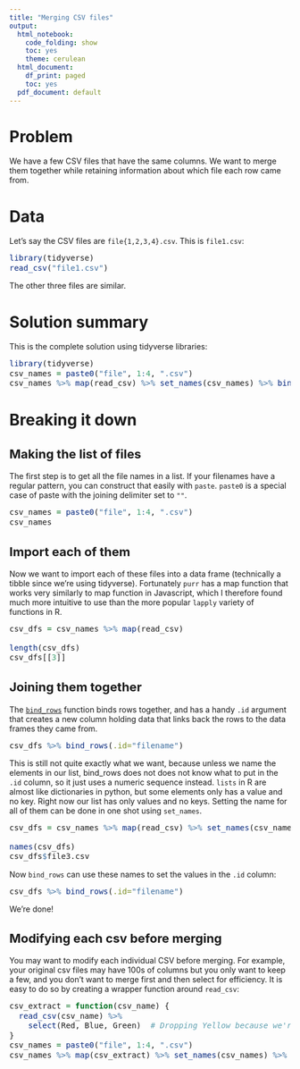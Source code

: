 ```yaml
---
title: "Merging CSV files"
output:
  html_notebook:
    code_folding: show
    toc: yes
    theme: cerulean
  html_document:
    df_print: paged
    toc: yes
  pdf_document: default
---
```


<style type="text/css">

body{ /* Normal  */
      font-size: 14px;
  }
td {  /* Table  */
  font-size: 14px;
}
h1.title {
  font-size: 38px;
}
h1 { /* Header 1 */
  font-size: 28px;
}
h2 { /* Header 2 */
    font-size: 22px;
}
h3 { /* Header 3 */
  font-size: 18px;
}
code.r{ /* Code block */
    font-size: 14px;
}
pre { /* Code block - determines code spacing between lines */
    font-size: 14px;
}
</style>

# Problem
We have a few CSV files that have the same columns. We want to merge them together while retaining information about which file each row came from. 

# Data
Let's say the CSV files are `file{1,2,3,4}.csv`. This is `file1.csv`:

```r
library(tidyverse)
read_csv("file1.csv")
```
The other three files are similar. 

# Solution summary

This is the complete solution using tidyverse libraries:

```r
library(tidyverse)
csv_names = paste0("file", 1:4, ".csv") 
csv_names %>% map(read_csv) %>% set_names(csv_names) %>% bind_rows(.id = "file")
```

# Breaking it down 

## Making the list of files 

The first step is to get all the file names in a list. If your filenames have a regular pattern, you can construct that easily with `paste`. `paste0` is a special case of paste with the joining delimiter set to `""`. 

```r
csv_names = paste0("file", 1:4, ".csv") 
csv_names
```

## Import each of them 

Now we want to import each of these files into a data frame (technically a tibble since we're using tidyverse). Fortunately `purr` has a map function that works very similarly to map function in Javascript, which I therefore found much more intuitive to use than the more popular `lapply` variety of functions in R.  

```r
csv_dfs = csv_names %>% map(read_csv)

length(csv_dfs)
csv_dfs[[3]]
```

## Joining them together

The [`bind_rows`](https://dplyr.tidyverse.org/reference/bind.html) function binds rows together, and has a handy `.id` argument that creates a new column holding data that links back the rows to the data frames they came from. 

```r
csv_dfs %>% bind_rows(.id="filename")
```

This is still not quite exactly what we want, because unless we name the elements in our list, bind_rows does not does not know what to put in the `.id` column, so it just uses a numeric sequence instead. `lists` in R are almost like dictionaries in python, but some elements only has a value and no key. Right now our list has only values and no keys. Setting the name for all of them can be done in one shot using `set_names`.

```r
csv_dfs = csv_names %>% map(read_csv) %>% set_names(csv_names)

names(csv_dfs)
csv_dfs$file3.csv
```

Now `bind_rows` can use these names to set the values in the `.id` column: 

```r
csv_dfs %>% bind_rows(.id="filename")
```


We're done! 

##  Modifying each csv before merging

You may want to modify each individual CSV before merging. For example, your original csv files may have 100s of columns but you only want to keep a few, and you don't want to merge first and then select for efficiency. It is easy to do so by creating a wrapper function around `read_csv`: 

```r

csv_extract = function(csv_name) {
  read_csv(csv_name) %>% 
    select(Red, Blue, Green)  # Dropping Yellow because we're not interested.
}
csv_names = paste0("file", 1:4, ".csv") 
csv_names %>% map(csv_extract) %>% set_names(csv_names) %>% bind_rows(.id = "file")
```
